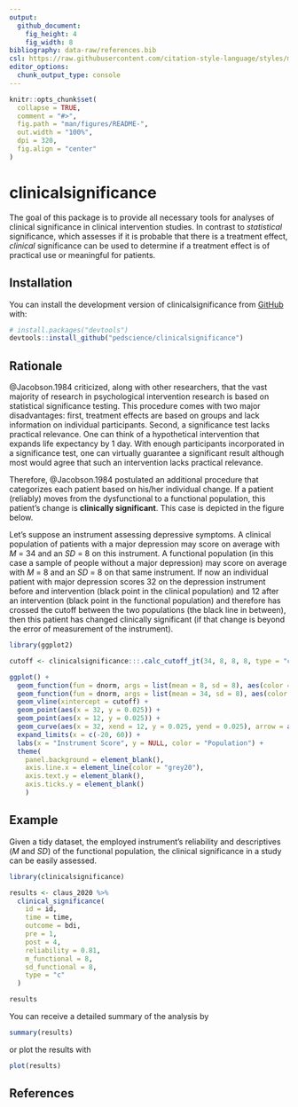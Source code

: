 ```yaml
---
output: 
  github_document:
    fig_height: 4
    fig_width: 8
bibliography: data-raw/references.bib
csl: https://raw.githubusercontent.com/citation-style-language/styles/master/apa.csl
editor_options: 
  chunk_output_type: console
---
```


<!-- README.md is generated from README.Rmd. Please edit that file -->

```r
knitr::opts_chunk$set(
  collapse = TRUE,
  comment = "#>",
  fig.path = "man/figures/README-",
  out.width = "100%",
  dpi = 320,
  fig.align = "center"
)
```

# clinicalsignificance

<!-- badges: start -->

<!-- badges: end -->

The goal of this package is to provide all necessary tools for analyses of clinical significance in clinical intervention studies. In contrast to *statistical* significance, which assesses if it is probable that there is a treatment effect, *clinical* significance can be used to determine if a treatment effect is of practical use or meaningful for patients.

## Installation

You can install the development version of clinicalsignificance from [GitHub](https://github.com/) with:

``` r
# install.packages("devtools")
devtools::install_github("pedscience/clinicalsignificance")
```

## Rationale

@Jacobson.1984 criticized, along with other researchers, that the vast majority of research in psychological intervention research is based on statistical significance testing. This procedure comes with two major disadvantages: first, treatment effects are based on groups and lack information on individual participants. Second, a significance test lacks practical relevance. One can think of a hypothetical intervention that expands life expectancy by 1 day. With enough participants incorporated in a significance test, one can virtually guarantee a significant result although most would agree that such an intervention lacks practical relevance.

Therefore, @Jacobson.1984 postulated an additional procedure that categorizes each patient based on his/her individual change. If a patient (reliably) moves from the dysfunctional to a functional population, this patient's change is **clinically significant**. This case is depicted in the figure below. 

Let's suppose an instrument assessing depressive symptoms. A clinical population of patients with a major depression may score on average with _M_ = 34 and an _SD_ = 8 on this instrument. A functional population (in this case a sample of people without a major depression) may score on average with _M_ = 8 and an _SD_ = 8 on that same instrument. If now an individual patient with major depression scores 32 on the depression instrument before and intervention (black point in the clinical population) and 12 after an intervention (black point in the functional population) and therefore has crossed the cutoff between the two populations (the black line in between), then this patient has changed clinically significant (if that change is beyond the error of measurement of the instrument).

```r
library(ggplot2)

cutoff <- clinicalsignificance:::.calc_cutoff_jt(34, 8, 8, 8, type = "c")$value

ggplot() +
  geom_function(fun = dnorm, args = list(mean = 8, sd = 8), aes(color = "Functional"), n = 200) +
  geom_function(fun = dnorm, args = list(mean = 34, sd = 8), aes(color = "Clinical"), n = 200) +
  geom_vline(xintercept = cutoff) +
  geom_point(aes(x = 32, y = 0.025)) +
  geom_point(aes(x = 12, y = 0.025)) +
  geom_curve(aes(x = 32, xend = 12, y = 0.025, yend = 0.025), arrow = arrow(length = unit(0.5, "lines"), type = "closed"), color = "grey20") +
  expand_limits(x = c(-20, 60)) +
  labs(x = "Instrument Score", y = NULL, color = "Population") +
  theme(
    panel.background = element_blank(),
    axis.line.x = element_line(color = "grey20"),
    axis.text.y = element_blank(),
    axis.ticks.y = element_blank()
    )

```


## Example

Given a tidy dataset, the employed instrument's reliability and descriptives (*M* and *SD*) of the functional population, the clinical significance in a study can be easily assessed.

```r
library(clinicalsignificance)

results <- claus_2020 %>% 
  clinical_significance(
    id = id, 
    time = time, 
    outcome = bdi, 
    pre = 1, 
    post = 4, 
    reliability = 0.81, 
    m_functional = 8, 
    sd_functional = 8, 
    type = "c"
  )

results
```

You can receive a detailed summary of the analysis by

```r
summary(results)
```

or plot the results with

```r
plot(results)
```


## References
